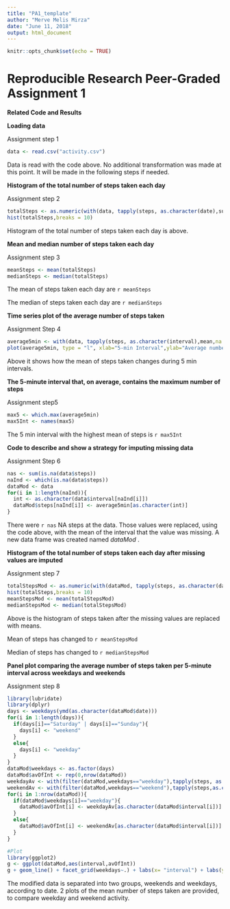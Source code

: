 ---
title: "PA1_template"
author: "Merve Melis Mirza"
date: "June 11, 2018"
output: html_document
---

```{r setup, include=FALSE}
knitr::opts_chunk$set(echo = TRUE)
```
Reproducible Research Peer-Graded Assignment 1
================================================

**Related Code and Results**

**Loading data**

Assignment step 1

```{r 1.readData}
data <- read.csv("activity.csv")
```

Data is read with the code above. No additional transformation was made at this point.
It will be made in the following steps if needed.



**Histogram of the total number of steps taken each day**

Assignment step 2

```{r 2.histogram}
totalSteps <- as.numeric(with(data, tapply(steps, as.character(date),sum,na.rm=TRUE)))
hist(totalSteps,breaks = 10)
```

Histogram of the total number of steps taken each day is above.



**Mean and median number of steps taken each day**

Assignment step 3

```{r 3.meansteps}

meanSteps <- mean(totalSteps)
medianSteps <- median(totalSteps)
```
The mean of steps taken each day are `r meanSteps`

The median of steps taken each day are `r medianSteps`



**Time series plot of the average number of steps taken**

Assignment Step 4

```{r 4.timeseriesplot}
average5min <- with(data, tapply(steps, as.character(interval),mean,na.rm=TRUE))
plot(average5min, type = "l", xlab="5-min Interval",ylab="Average number of Steps")
```
Above it shows how the mean of steps taken changes during 5 min intervals.


**The 5-minute interval that, on average, contains the maximum number of steps**

Assignment step5

```{r 5.average of 5}
max5 <- which.max(average5min)
max5Int <- names(max5)
```

The 5 min interval with the highest mean of steps is  `r max5Int`


**Code to describe and show a strategy for imputing missing data**

Assignment Step 6

```{r 6.missingValues}
nas <- sum(is.na(data$steps))
naInd <- which(is.na(data$steps))
dataMod <- data
for(i in 1:length(naInd)){
  int <- as.character(data$interval[naInd[i]])
  dataMod$steps[naInd[i]] <- average5min[as.character(int)]
}
```

There were `r nas` NA steps at the data. Those values were replaced, using the code above, with the mean of the interval that the value was missing. A new data frame was created named *dataMod* .


**Histogram of the total number of steps taken each day after missing values are imputed**

Assignment step 7
```{r 7.histogram}
totalStepsMod <- as.numeric(with(dataMod, tapply(steps, as.character(date),sum)))
hist(totalSteps,breaks = 10)
meanStepsMod <- mean(totalStepsMod)
medianStepsMod <- median(totalStepsMod)
```

Above is the histogram of steps taken after the missing values are replaced with means.

Mean of steps has changed to `r meanStepsMod`

Median of steps has changed to `r medianStepsMod`


**Panel plot comparing the average number of steps taken per 5-minute interval across weekdays and weekends**

Assignment step 8
```{r 8.weekdays}
library(lubridate)
library(dplyr)
days <- weekdays(ymd(as.character(dataMod$date)))
for(i in 1:length(days)){
  if(days[i]=="Saturday" | days[i]=="Sunday"){
    days[i] <- "weekend"
  }
  else{
    days[i] <- "weekday"
  }
}
dataMod$weekdays <- as.factor(days)
dataMod$avOfInt <- rep(0,nrow(dataMod))
weekdayAv <- with(filter(dataMod,weekdays=="weekday"),tapply(steps, as.character(interval),mean))
weekendAv <- with(filter(dataMod,weekdays=="weekend"),tapply(steps,as.character(interval),mean))
for(i in 1:nrow(dataMod)){
  if(dataMod$weekdays[i]=="weekday"){
    dataMod$avOfInt[i] <- weekdayAv[as.character(dataMod$interval[i])]
  }
  else{
    dataMod$avOfInt[i] <- weekendAv[as.character(dataMod$interval[i])]
  }
}

#Plot
library(ggplot2)
g <- ggplot(dataMod,aes(interval,avOfInt))
g + geom_line() + facet_grid(weekdays~.) + labs(x= "interval") + labs(y="Number of Steps")
```

The modified data is separated into two groups, weekends and weekdays, according to date.
2 plots of the mean number of steps taken are provided, to compare weekday and weekend activity. 




